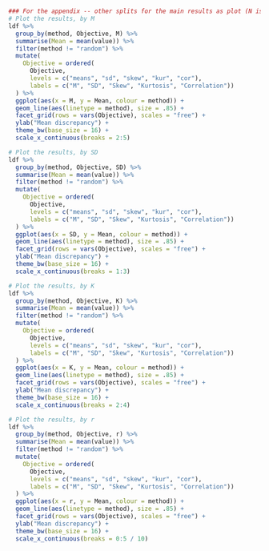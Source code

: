 # 

```r
### For the appendix -- other splits for the main results as plot (N is most important)
# Plot the results, by M
ldf %>% 
  group_by(method, Objective, M) %>% 
  summarise(Mean = mean(value)) %>% 
  filter(method != "random") %>% 
  mutate(
    Objective = ordered(
      Objective, 
      levels = c("means", "sd", "skew", "kur", "cor"),
      labels = c("M", "SD", "Skew", "Kurtosis", "Correlation"))
  ) %>% 
  ggplot(aes(x = M, y = Mean, colour = method)) + 
  geom_line(aes(linetype = method), size = .85) + 
  facet_grid(rows = vars(Objective), scales = "free") + 
  ylab("Mean discrepancy") +
  theme_bw(base_size = 16) + 
  scale_x_continuous(breaks = 2:5)
```

```r
# Plot the results, by SD
ldf %>% 
  group_by(method, Objective, SD) %>% 
  summarise(Mean = mean(value)) %>% 
  filter(method != "random") %>% 
  mutate(
    Objective = ordered(
      Objective, 
      levels = c("means", "sd", "skew", "kur", "cor"),
      labels = c("M", "SD", "Skew", "Kurtosis", "Correlation"))
  ) %>% 
  ggplot(aes(x = SD, y = Mean, colour = method)) + 
  geom_line(aes(linetype = method), size = .85) + 
  facet_grid(rows = vars(Objective), scales = "free") + 
  ylab("Mean discrepancy") +
  theme_bw(base_size = 16) + 
  scale_x_continuous(breaks = 1:3)
```

```r
# Plot the results, by K
ldf %>% 
  group_by(method, Objective, K) %>% 
  summarise(Mean = mean(value)) %>% 
  filter(method != "random") %>% 
  mutate(
    Objective = ordered(
      Objective, 
      levels = c("means", "sd", "skew", "kur", "cor"),
      labels = c("M", "SD", "Skew", "Kurtosis", "Correlation"))
  ) %>% 
  ggplot(aes(x = K, y = Mean, colour = method)) + 
  geom_line(aes(linetype = method), size = .85) + 
  facet_grid(rows = vars(Objective), scales = "free") + 
  ylab("Mean discrepancy") +
  theme_bw(base_size = 16) + 
  scale_x_continuous(breaks = 2:4)
```

```r
# Plot the results, by r
ldf %>% 
  group_by(method, Objective, r) %>% 
  summarise(Mean = mean(value)) %>% 
  filter(method != "random") %>% 
  mutate(
    Objective = ordered(
      Objective, 
      levels = c("means", "sd", "skew", "kur", "cor"),
      labels = c("M", "SD", "Skew", "Kurtosis", "Correlation"))
  ) %>% 
  ggplot(aes(x = r, y = Mean, colour = method)) + 
  geom_line(aes(linetype = method), size = .85) + 
  facet_grid(rows = vars(Objective), scales = "free") + 
  ylab("Mean discrepancy") +
  theme_bw(base_size = 16) + 
  scale_x_continuous(breaks = 0:5 / 10)
```
